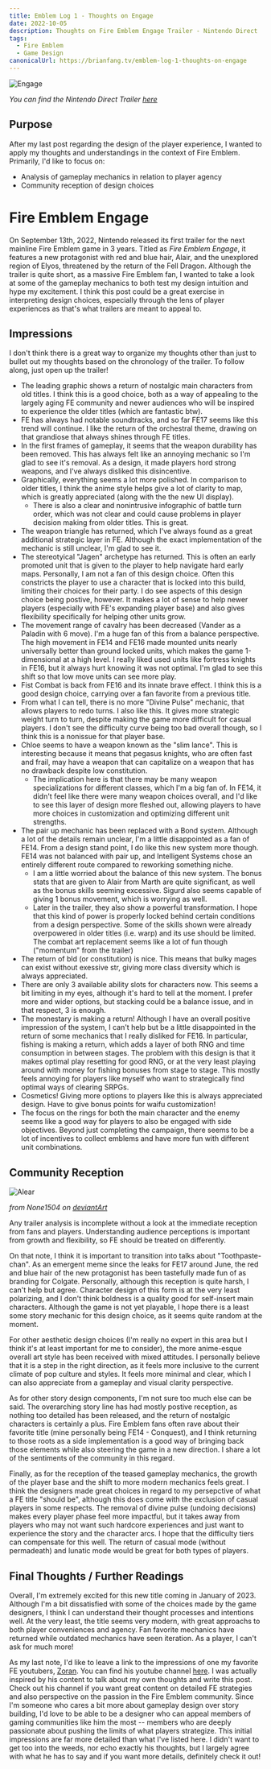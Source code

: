 ```yaml
---
title: Emblem Log 1 - Thoughts on Engage
date: 2022-10-05
description: Thoughts on Fire Emblem Engage Trailer - Nintendo Direct
tags:
  - Fire Emblem
  - Game Design
canonicalUrl: https://brianfang.tv/emblem-log-1-thoughts-on-engage
---
```


![Engage](./Engage.png)

_You can find the Nintendo Direct Trailer [here](https://www.youtube.com/watch?v=3ExaJIB5Phk)_

## Purpose

After my last post regarding the design of the player experience, I wanted to apply my thoughts and understandings in the 
context of Fire Emblem. Primarily, I'd like to focus on:

 - Analysis of gameplay mechanics in relation to player agency
 - Community reception of design choices

# Fire Emblem Engage

On September 13th, 2022, Nintendo released its first trailer for the next mainline Fire Emblem game in 3 years. Titled as 
_Fire Emblem Engage_, it features a new protagonist with red and blue hair, Alair, and the unexplored region of Elyos, 
threatened by the return of the Fell Dragon. Although the trailer is quite short, as a massive Fire Emblem fan, I wanted to 
take a look at some of the gameplay mechanics to both test my design intuition and hype my excitement. I think this post 
could be a great exercise in interpreting design choices, especially through the lens of player experiences as that's what 
trailers are meant to appeal to.

## Impressions

I don't think there is a great way to organize my thoughts other than just to bullet out my thoughts based on the chronology 
of the trailer. To follow along, just open up the trailer!

 - The leading graphic shows a return of nostalgic main characters from old titles. I think this is a good choice, both as a way of 
 appealing to the largely aging FE community and newer audiences who will be inspired to experience the older titles (which 
 are fantastic btw).
 - FE has always had notable soundtracks, and so far FE17 seems like this trend will continue. I like the return of the 
 orchestral theme, drawing on that grandiose that always shines through FE titles.
 - In the first frames of gameplay, it seems that the weapon durability has been removed. This has always felt like an 
 annoying mechanic so I'm glad to see it's removal. As a design, it made players hord strong weapons, and I've always disliked 
 this disincentive.
 - Graphically, everything seems a lot more polished. In comparison to older titles, I think the anime style helps give a lot 
 of clarity to map, which is greatly appreciated (along with the the new UI display). 
   - There is also a clear and nonintrusive infographic of battle turn order, which was not clear and could cause problems in 
   player decision making from older titles. This is great.
 - The weapon triangle has returned, which I've always found as a great additional strategic layer in FE. Although the exact 
 implementation of the mechanic is still unclear, I'm glad to see it.
 - The stereotyical "Jagen" archetype has returned. This is often an early promoted unit that is given to the player to help 
 navigate hard early maps. Personally, I am not a fan of this design choice. Often this constricts the player to use a 
 character that is locked into this build, limiting their choices for their party. I do see aspects of this design choice 
 being postive, however. It makes a lot of sense to help newer players (especially with FE's expanding player base) and 
 also gives flexibility specifically for helping other units grow.
 - The movement range of cavalry has been decreased (Vander as a Paladin with 6 move). I'm a huge fan of this from a balance 
 perspective. The high movement in FE14 and FE16 made mounted units nearly universally better than ground locked units, which 
 makes the game 1-dimensional at a high level. I really liked used units like fortress knights in FE16, but it always hurt 
 knowing it was not optimal. I'm glad to see this shift so that low move units can see more play.
 - Fist Combat is back from FE16 and its innate brave effect. I think this is a good design choice, carrying over a fan 
 favorite from a previous title.
 - From what I can tell, there is no more "Divine Pulse" mechanic, that allows players to redo turns. I also like this. It 
 gives more strategic weight turn to turn, despite making the game more difficult for casual players. I don't see the 
 difficulty curve being too bad overall though, so I think this is a nonissue for that player base.
 - Chloe seems to have a weapon known as the "slim lance". This is interesting because it means that pegasus knights, who 
 are often fast and frail, may have a weapon that can capitalize on a weapon that has no drawback despite low constitution.
   - The implication here is that there may be many weapon specializations for different classes, which I'm a big fan of. In 
   FE14, it didn't feel like there were many weapon choices overall, and I'd like to see this layer of design more fleshed out, 
   allowing players to have more choices in customization and optimizing different unit strengths.
 - The pair up mechanic has been replaced with a Bond system. Although a lot of the details remain unclear, I'm a little 
 disappointed as a fan of FE14. From a design stand point, I do like this new system more though. FE14 was not balanced with 
 pair up, and Intelligent Systems chose an entirely different route compared to reworking something niche. 
   - I am a little worried about the balance of this new system. The bonus stats that are given to Alair from Marth are quite 
   significant, as well as the bonus skills seeming excessive. Sigurd also seems capable of giving 1 bonus movement, which 
   is worrying as well.
   - Later in the trailer, they also show a powerful transformation. I hope that this kind of power is properly locked behind 
   certain conditions from a design perspective. Some of the skills shown were already overpowered in older titles (i.e. warp) 
   and its use should be limited. The combat art replacement seems like a lot of fun though ("momentum" from the trailer)
 - The return of bld (or constitution) is nice. This means that bulky mages can exist without exessive str, giving more class 
 diversity which is always appreciated.
 - There are only 3 available ability slots for characters now. This seems a bit limiting in my eyes, although it's hard to 
 tell at the moment. I prefer more and wider options, but stacking could be a balance issue, and in that respect, 3 is enough.
 - The monestary is making a return! Although I have an overall positive impression of the system, I can't help but be a 
 little disappointed in the return of some mechanics that I really disliked for FE16. In particular, fishing is making a 
 return, which adds a layer of both RNG and time consumption in between stages. The problem with this design is that it makes 
 optimal play resetting for good RNG, or at the very least playing around with money for fishing bonuses from stage to stage. 
 This mostly feels annoying for players like myself who want to strategically find optimal ways of clearing SRPGs.
 - Cosmetics! Giving more options to players like this is always appreciated design. Have to give bonus points for waifu 
 customization!
 - The focus on the rings for both the main character and the enemy seems like a good way for players to also be engaged with 
 side objectives. Beyond just completing the campaign, there seems to be a lot of incentives to collect emblems and have more 
 fun with different unit combinations.

## Community Reception

![Alear](./Alear.jpg)

_from None1504 on [deviantArt](https://www.deviantart.com/none1504/art/Alear-s-meme-Fire-Emblem-Engage-930766723)_

Any trailer analysis is incomplete without a look at the immediate reception from fans and players. Understanding audience 
perceptions is important from growth and flexibility, so FE should be treated on differently. 

On that note, I think it is important to transition into talks about "Toothpaste-chan". As an emergent meme since the leaks 
for FE17 around June, the red and blue hair of the new protagonist has been tastefully made fun of as branding for Colgate. 
Personally, although this reception is quite harsh, I can't help but agree. Character design of this form is at the very 
least polarizing, and I don't think boldness is a quality good for self-insert main characters. Although the game is not yet 
playable, I hope there is a least some story mechanic for this design choice, as it seems quite random at the moment.

For other aesthetic design choices (I'm really no expert in this area but I think it's at least important for me to consider), 
the more anime-esque overall art style has been received with mixed attitudes. I personally believe that it is a step in the 
right direction, as it feels more inclusive to the current climate of pop culture and styles. It feels more minimal and clear, 
which I can also appreciate from a gameplay and visual clarity perspective.

As for other story design components, I'm not sure too much else can be said. The overarching story line has had mostly 
postive reception, as nothing too detailed has been released, and the return of nostalgic characters is certainly a plus. 
Fire Emblem fans often rave about their favorite title (mine personally being FE14 - Conquest), and I think returning to 
those roots as a side implementation is a good way of bringing back those elements while also steering the game in a new 
direction. I share a lot of the sentiments of the community in this regard. 

Finally, as for the reception of the teased gameplay mechanics, the growth of the player base and the shift to more modern 
mechanics feels great. I think the designers made great choices in regard to my persepctive of what a FE title "should be", 
although this does come with the exclusion of casual players in some respects. The removal of divine pulse (undoing decisions) 
makes every player phase feel more impactful, but it takes away from players who may not want such hardcore experiences and 
just want to experience the story and the character arcs. I hope that the difficulty tiers can compensate for this well. 
The return of casual mode (without permadeath) and lunatic mode would be great for both types of players. 

## Final Thoughts / Further Readings

Overall, I'm extremely excited for this new title coming in January of 2023. Although I'm a bit dissatisfied with some of the 
choices made by the game designers, I think I can understand their thought processes and intentions well. At the very least, 
the title seems very modern, with great approachs to both player conveniences and agency. Fan favorite mechanics have returned 
while outdated mechanics have seen iteration. As a player, I can't ask for much more!

As my last note, I'd like to leave a link to the impressions of one my favorite FE youtubers, [Zoran](https://pastebin.com/GKWqfivT). 
You can find his youtube channel [here](https://www.youtube.com/user/Zoran501). I was actually inspired by his content to 
talk about my own thoughts and write this post. Check out his channel if you want great content on detailed FE strategies 
and also perspective on the passion in the Fire Emblem community. Since I'm someone who cares a bit more about gameplay design over 
story building, I'd love to be able to be a designer who can appeal members of gaming communities like him the most -- members 
who are deeply passionate about pushing the limits of what players strategize. This initial impressions are far more detailed 
than what I've listed here. I didn't want to get too into the weeds, nor echo exactly his thoughts, but I largely agree with 
what he has to say and if you want more details, definitely check it out!
